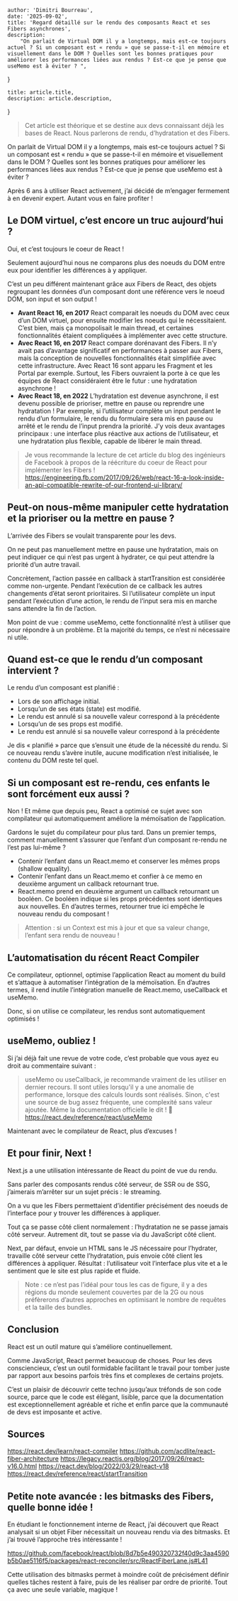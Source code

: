 
	author: 'Dimitri Bourreau',
	date: '2025-09-02',
	title: 'Regard détaillé sur le rendu des composants React et ses Fibers asynchrones',
	description:
		"On parlait de Virtual DOM il y a longtemps, mais est-ce toujours actuel ? Si un composant est « rendu » que se passe-t-il en mémoire et visuellement dans le DOM ? Quelles sont les bonnes pratiques pour améliorer les performances liées aux rendus ? Est-ce que je pense que useMemo est à éviter ? ",
}

	title: article.title,
	description: article.description,
}


> Cet article est théorique et se destine aux devs connaissant déjà les bases de React. Nous parlerons de rendu, d’hydratation et des Fibers.

On parlait de Virtual DOM il y a longtemps, mais est-ce toujours actuel ? Si un composant est « rendu » que se passe-t-il en mémoire et visuellement dans le DOM ? Quelles sont les bonnes pratiques pour améliorer les performances liées aux rendus ? Est-ce que je pense que useMemo est à éviter ?

Après 6 ans à utiliser React activement, j’ai décidé de m’engager fermement à en devenir expert. Autant vous en faire profiter !

## Le DOM virtuel, c’est encore un truc aujourd’hui ?

Oui, et c’est toujours le coeur de React !

Seulement aujourd’hui nous ne comparons plus des noeuds du DOM entre eux pour identifier les différences à y appliquer.

C’est un peu différent maintenant grâce aux Fibers de React, des objets regroupant les données d’un composant dont une référence vers le noeud DOM, son input et son output !

- **Avant React 16, en 2017** React comparait les noeuds du DOM avec ceux d’un DOM virtuel, pour ensuite modifier les noeuds qui le nécessitaient. C’est bien, mais ça monopolisait le main thread, et certaines fonctionnalités étaient compliquées à implémenter avec cette structure.
- **Avec React 16, en 2017** React compare dorénavant des Fibers. Il n’y avait pas d’avantage significatif en performances à passer aux Fibers, mais la conception de nouvelles fonctionnalités était simplifiée avec cette infrastructure. Avec React 16 sont apparu les Fragment et les Portal par exemple. Surtout, les Fibers ouvraient la porte à ce que les équipes de React considéraient être le futur : une hydratation asynchrone !
- **Avec React 18, en 2022** L’hydratation est devenue asynchrone, il est devenu possible de prioriser, mettre en pause ou reprendre une hydratation ! Par exemple, si l’utilisateur complète un input pendant le rendu d’un formulaire, le rendu du formulaire sera mis en pause ou arrêté et le rendu de l’input prendra la priorité. J’y vois deux avantages principaux : une interface plus réactive aux actions de l’utilisateur, et une hydratation plus flexible, capable de libérer le main thread.

> Je vous recommande la lecture de cet article du blog des ingénieurs de Facebook à propos de la réécriture du coeur de React pour implémenter les Fibers ! https://engineering.fb.com/2017/09/26/web/react-16-a-look-inside-an-api-compatible-rewrite-of-our-frontend-ui-library/

## Peut-on nous-même manipuler cette hydratation et la prioriser ou la mettre en pause ?

L’arrivée des Fibers se voulait transparente pour les devs.

On ne peut pas manuellement mettre en pause une hydratation, mais on peut indiquer ce qui n’est pas urgent à hydrater, ce qui peut attendre la priorité d’un autre travail.

Concrètement, l’action passée en callback à startTransition est considérée comme non-urgente. Pendant l’exécution de ce callback les autres changements d’état seront prioritaires. Si l’utilisateur complète un input pendant l’exécution d’une action, le rendu de l’input sera mis en marche sans attendre la fin de l’action.

Mon point de vue : comme useMemo, cette fonctionnalité n’est à utiliser que pour répondre à un problème. Et la majorité du temps, ce n’est ni nécessaire ni utile.

## Quand est-ce que le rendu d’un composant intervient ?

Le rendu d’un composant est planifié :

- Lors de son affichage initial.
- Lorsqu’un de ses états (state) est modifié.
- Le rendu est annulé si sa nouvelle valeur correspond à la précédente
- Lorsqu’un de ses props est modifié.
- Le rendu est annulé si sa nouvelle valeur correspond à la précédente

Je dis « planifié » parce que s’ensuit une étude de la nécessité du rendu. Si ce nouveau rendu s’avère inutile, aucune modification n’est initialisée, le contenu du DOM reste tel quel.

## Si un composant est re-rendu, ces enfants le sont forcément eux aussi ?

Non ! Et même que depuis peu, React a optimisé ce sujet avec son compilateur qui automatiquement améliore la mémoïsation de l’application.

Gardons le sujet du compilateur pour plus tard. Dans un premier temps, comment manuellement s’assurer que l’enfant d’un composant re-rendu ne l’est pas lui-même ?

- Contenir l’enfant dans un React.memo et conserver les mêmes props (shallow equality).
- Contenir l’enfant dans un React.memo et confier à ce memo en deuxième argument un callback retournant true.
- React.memo prend en deuxième argument un callback retournant un booléen. Ce booléen indique si les props précédentes sont identiques aux nouvelles. En d’autres termes, retourner true ici empêche le nouveau rendu du composant !

> Attention : si un Context est mis à jour et que sa valeur change, l’enfant sera rendu de nouveau !

## L’automatisation du récent React Compiler

Ce compilateur, optionnel, optimise l’application React au moment du build et s’attaque à automatiser l’intégration de la mémoïsation. En d’autres termes, il rend inutile l’intégration manuelle de React.memo, useCallback et useMemo.

Donc, si on utilise ce compilateur, les rendus sont automatiquement optimisés !

## useMemo, oubliez !

Si j’ai déjà fait une revue de votre code, c’est probable que vous ayez eu droit au commentaire suivant :

> useMemo ou useCallback, je recommande vraiment de les utiliser en dernier recours. Il sont utiles lorsqu'il y a une anomalie de performance, lorsque des calculs lourds sont réalisés. Sinon, c'est une source de bug assez fréquente, une complexité sans valeur ajoutée. Même la documentation officielle le dit ! 🥲https://react.dev/reference/react/useMemo

Maintenant avec le compilateur de React, plus d’excuses !

## Et pour finir, Next !

Next.js a une utilisation intéressante de React du point de vue du rendu.

Sans parler des composants rendus côté serveur, de SSR ou de SSG, j’aimerais m’arrêter sur un sujet précis : le streaming.

On a vu que les Fibers permettaient d’identifier précisément des noeuds de l’interface pour y trouver les différences à appliquer.

Tout ça se passe côté client normalement : l’hydratation ne se passe jamais côté serveur. Autrement dit, tout se passe via du JavaScript côté client.

Next, par défaut, envoie un HTML sans le JS nécessaire pour l’hydrater, travaille côté serveur cette l’hydratation, puis envoie côté client les différences à appliquer. Résultat : l’utilisateur voit l’interface plus vite et a le sentiment que le site est plus rapide et fluide.

> Note : ce n’est pas l’idéal pour tous les cas de figure, il y a des régions du monde seulement couvertes par de la 2G ou nous préfèrerons d’autres approches en optimisant le nombre de requêtes et la taille des bundles.

## Conclusion

React est un outil mature qui s’améliore continuellement.

Comme JavaScript, React permet beaucoup de choses. Pour les devs consciencieux, c’est un outil formidable facilitant le travail pour tomber juste par rapport aux besoins parfois très fins et complexes de certains projets.

C’est un plaisir de découvrir cette techno jusqu’aux tréfonds de son code source, parce que le code est élégant, lisible, parce que la documentation est exceptionnellement agréable et riche et enfin parce que la communauté de devs est imposante et active.

## Sources

https://react.dev/learn/react-compiler
https://github.com/acdlite/react-fiber-architecture
https://legacy.reactjs.org/blog/2017/09/26/react-v16.0.html
https://react.dev/blog/2022/03/29/react-v18
https://react.dev/reference/react/startTransition

## Petite note avancée : les bitmasks des Fibers, quelle bonne idée !

En étudiant le fonctionnement interne de React, j’ai découvert que React analysait si un objet Fiber nécessitait un nouveau rendu via des bitmasks. Et j’ai trouvé l’approche très intéressante !

https://github.com/facebook/react/blob/8d7b5e490320732f40d9c3aa4590b5b0ae5116f5/packages/react-reconciler/src/ReactFiberLane.js#L41

Cette utilisation des bitmasks permet à moindre coût de précisément définir quelles tâches restent à faire, puis de les réaliser par ordre de priorité. Tout ça avec une seule variable, magique !
